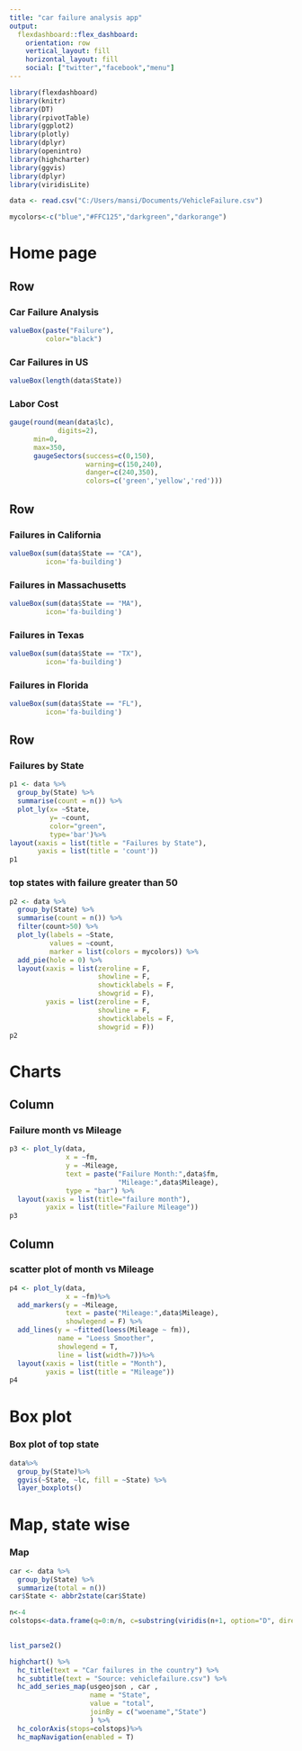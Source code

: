 ---
title: "car failure analysis app"
output: 
  flexdashboard::flex_dashboard:
    orientation: row
    vertical_layout: fill
    horizontal_layout: fill
    social: ["twitter","facebook","menu"]
---

```{r setup, include=FALSE}
library(flexdashboard)
library(knitr)
library(DT)
library(rpivotTable)
library(ggplot2)
library(plotly)
library(dplyr)
library(openintro)
library(highcharter)
library(ggvis)
library(dplyr)
library(viridisLite)

```

```{r}
data <- read.csv("C:/Users/mansi/Documents/VehicleFailure.csv")
```

```{r}
mycolors<-c("blue","#FFC125","darkgreen","darkorange") 
```

Home page
===============================================

Row
-----------------------------------------------
### Car Failure Analysis
```{r}
valueBox(paste("Failure"),
         color="black")
```
 
### Car Failures in US
```{r}
valueBox(length(data$State))
```

### **Labor Cost**
```{r}
gauge(round(mean(data$lc),
            digits=2),
      min=0,
      max=350,
      gaugeSectors(success=c(0,150),
                   warning=c(150,240),
                   danger=c(240,350),
                   colors=c('green','yellow','red')))
```

Row
---------------------------------------

### Failures in California
```{r}
valueBox(sum(data$State == "CA"),
         icon='fa-building')
```

### Failures in Massachusetts
```{r}
valueBox(sum(data$State == "MA"),
         icon='fa-building')
```

### Failures in Texas
```{r}
valueBox(sum(data$State == "TX"),
         icon='fa-building')
```

### Failures in Florida
```{r}
valueBox(sum(data$State == "FL"),
         icon='fa-building')
```

Row
------------------------------------------------------------------------

### Failures by State
```{r}
p1 <- data %>%
  group_by(State) %>%
  summarise(count = n()) %>%
  plot_ly(x= ~State,
          y= ~count,
          color="green",
          type='bar')%>%
layout(xaxis = list(title = "Failures by State"),
       yaxis = list(title = 'count'))
p1
```

### top states with failure greater than 50
```{r}
p2 <- data %>%
  group_by(State) %>%
  summarise(count = n()) %>%
  filter(count>50) %>%
  plot_ly(labels = ~State,
          values = ~count,
          marker = list(colors = mycolors)) %>%
  add_pie(hole = 0) %>%
  layout(xaxis = list(zeroline = F,
                      showline = F,
                      showticklabels = F,
                      showgrid = F),
         yaxis = list(zeroline = F,
                      showline = F,
                      showticklabels = F,
                      showgrid = F))
p2
```

Charts
===========================================================================================

Column
---------------------------------------------------------------------------------------
### Failure month vs Mileage
```{r}
p3 <- plot_ly(data,
              x = ~fm,
              y = ~Mileage,
              text = paste("Failure Month:",data$fm,
                           "Mileage:",data$Mileage),
              type = "bar") %>%
  layout(xaxis = list(title="failure month"),
         yaxix = list(title="Failure Mileage"))
p3
```

Column
-------------------------------------------------------------------------------------

### scatter plot of month vs Mileage
```{r}
p4 <- plot_ly(data, 
              x = ~fm)%>%
  add_markers(y = ~Mileage,
              text = paste("Mileage:",data$Mileage),
              showlegend = F) %>%
  add_lines(y = ~fitted(loess(Mileage ~ fm)),
            name = "Loess Smoother",
            showlegend = T,
            line = list(width=7))%>%
  layout(xaxis = list(title = "Month"),
         yaxis = list(title = "Mileage"))
p4
```

Box plot
==================================================================

### Box plot of top state
```{r}
data%>%
  group_by(State)%>%
  ggvis(~State, ~lc, fill = ~State) %>%
  layer_boxplots()
```


Map, state wise
===================================================================

### Map
```{r}
car <- data %>%
  group_by(State) %>%
  summarize(total = n())
car$State <- abbr2state(car$State)

n<-4
colstops<-data.frame(q=0:n/n, c=substring(viridis(n+1, option="D", direction=-1), 0, 7))%>%

  
list_parse2()

highchart() %>%
  hc_title(text = "Car failures in the country") %>%
  hc_subtitle(text = "Source: vehiclefailure.csv") %>%
  hc_add_series_map(usgeojson , car , 
                    name = "State",
                    value = "total",
                    joinBy = c("woename","State")
                    ) %>%
  hc_colorAxis(stops=colstops)%>%
  hc_mapNavigation(enabled = T)
  

```

